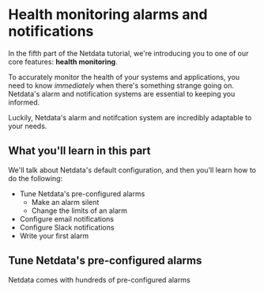 # Health monitoring alarms and notifications

In the fifth part of the Netdata tutorial, we're introducing you to one of our core features: **health monitoring**.

To accurately monitor the health of your systems and applications, you need to know _immediately_ when there's something
strange going on. Netdata's alarm and notification systems are essential to keeping you informed. 

Luckily, Netdata's alarm and notifcation system are incredibly adaptable to your needs.

## What you'll learn in this part

We'll talk about Netdata's default configuration, and then you'll learn how to do the following:

-   Tune Netdata's pre-configured alarms
    -   Make an alarm silent
    -   Change the limits of an alarm
-   Configure email notifications
-   Configure Slack notifications
-   Write your first alarm

## Tune Netdata's pre-configured alarms

Netdata comes with hundreds of pre-configured alarms
